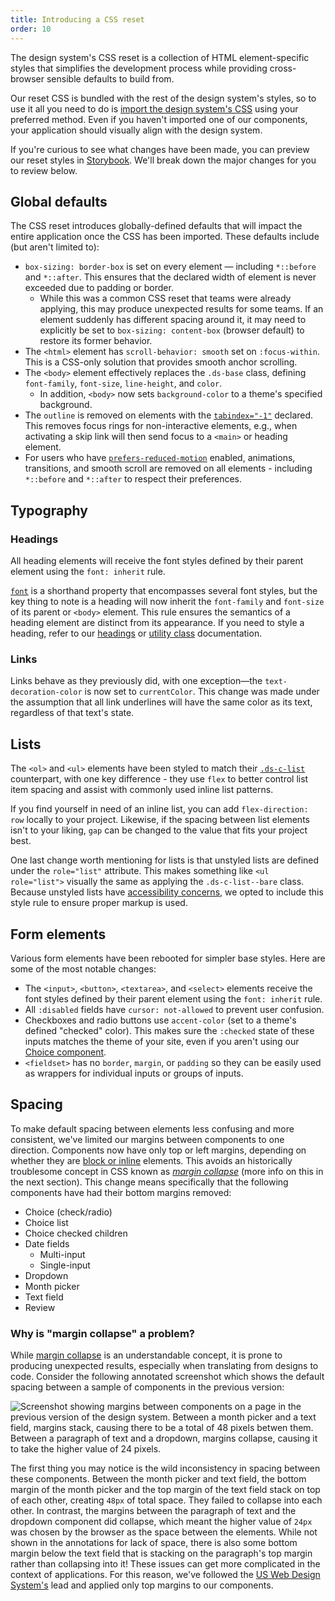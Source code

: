 ```yaml
---
title: Introducing a CSS reset
order: 10
---
```



The design system's CSS reset is a collection of HTML element-specific styles that simplifies the development process while providing cross-browser sensible defaults to build from.

Our reset CSS is bundled with the rest of the design system's styles, so to use it all you need to do is [import the design system's CSS](/getting-started/for-developers/#including-the-css) using your preferred method. Even if you haven't imported one of our components, your application should visually align with the design system.

If you're curious to see what changes have been made, you can preview our reset styles in [Storybook](/storybook/?path=/story/reset-overview--overview). We'll break down the major changes for you to review below.

## Global defaults

The CSS reset introduces globally-defined defaults that will impact the entire application once the CSS has been imported. These defaults include (but aren't limited to):

- `box-sizing: border-box` is set on every element — including `*::before` and `*::after`. This ensures that the declared width of element is never exceeded due to padding or border.
  - While this was a common CSS reset that teams were already applying, this may produce unexpected results for some teams. If an element suddenly has different spacing around it, it may need to explicitly be set to `box-sizing: content-box` (browser default) to restore its former behavior.
- The `<html>` element has `scroll-behavior: smooth` set on `:focus-within`. This is a CSS-only solution that provides smooth anchor scrolling.
- The `<body>` element effectively replaces the `.ds-base` class, defining `font-family`, `font-size`, `line-height`, and `color`.
  - In addition, `<body>` now sets `background-color` to a theme's specified background.
- The `outline` is removed on elements with the [`tabindex="-1"`](https://developer.mozilla.org/en-US/docs/Web/HTML/Global_attributes/tabindex) declared. This removes focus rings for non-interactive elements, e.g., when activating a skip link will then send focus to a `<main>` or heading element.
- For users who have [`prefers-reduced-motion`](https://developer.mozilla.org/en-US/docs/Web/CSS/@media/prefers-reduced-motion) enabled, animations, transitions, and smooth scroll are removed on all elements - including `*::before` and `*::after` to respect their preferences.

## Typography

### Headings

All heading elements will receive the font styles defined by their parent element using the `font: inherit` rule. 

[`font`](https://developer.mozilla.org/en-US/docs/Web/CSS/font) is a shorthand property that encompasses several font styles, but the key thing to note is a heading will now inherit the `font-family` and `font-size` of its parent or `<body>` element. This rule ensures the semantics of a heading element are distinct from its appearance. If you need to style a heading, refer to our [headings](/foundation/typography/headings/) or [utility class](/utilities/overview/) documentation.

### Links

Links behave as they previously did, with one exception—the `text-decoration-color` is now set to `currentColor`. This change was made under the assumption that all link underlines will have the same color as its text, regardless of that text's state.

## Lists

The `<ol>` and `<ul>` elements have been styled to match their [`.ds-c-list`](/foundation/typography/list/) counterpart, with one key difference - they use `flex` to better control list item spacing and assist with commonly used inline list patterns.

If you find yourself in need of an inline list, you can add `flex-direction: row` locally to your project. Likewise, if the spacing between list elements isn't to your liking, `gap` can be changed to the value that fits your project best.

One last change worth mentioning for lists is that unstyled lists are defined under the `role="list"` attribute. This makes something like `<ul role="list">` visually the same as applying the `.ds-c-list--bare` class. Because unstyled lists have [accessibility concerns](https://developer.mozilla.org/en-US/docs/Web/CSS/list-style-type#accessibility_concerns), we opted to include this style rule to ensure proper markup is used.

## Form elements

Various form elements have been rebooted for simpler base styles. Here are some of the most notable changes:

- The `<input>`, `<button>`, `<textarea>`, and `<select>` elements receive the font styles defined by their parent element using the `font: inherit` rule. 
- All `:disabled` fields have `cursor: not-allowed` to prevent user confusion.
- Checkboxes and radio buttons use `accent-color` (set to a theme's defined "checked" color). This makes sure the `:checked` state of these inputs matches the theme of your site, even if you aren't using our [Choice component](/components/checkbox/).
- `<fieldset>` has no `border`, `margin`, or `padding` so they can be easily used as wrappers for individual inputs or groups of inputs.

## Spacing

To make default spacing between elements less confusing and more consistent, we've limited our margins between components to one direction. Components now have only top or left margins, depending on whether they are [block or inline](https://developer.mozilla.org/en-US/docs/Web/CSS/CSS_flow_layout/Block_and_inline_layout_in_normal_flow) elements. This avoids an historically troublesome concept in CSS known as [_margin collapse_](https://developer.mozilla.org/en-US/docs/Web/CSS/CSS_Box_Model/Mastering_margin_collapsing) (more info on this in the next section). This change means specifically that the following components have had their bottom margins removed:

- Choice (check/radio)
- Choice list
- Choice checked children
- Date fields
  - Multi-input
  - Single-input
- Dropdown
- Month picker
- Text field
- Review

### Why is "margin collapse" a problem?

While [margin collapse](https://developer.mozilla.org/en-US/docs/Web/CSS/CSS_Box_Model/Mastering_margin_collapsing) is an understandable concept, it is prone to producing unexpected results, especially when translating from designs to code. Consider the following annotated screenshot which shows the default spacing between a sample of components in the previous version:

<div className="ds-u-measure--wide ds-u-text-align--center ds-u-margin-top--2">
  <img src={marginCollapse} width={595} alt="Screenshot showing margins between components on a page in the previous version of the design system. Between a month picker and a text field, margins stack, causing there to be a total of 48 pixels betwen them. Between a paragraph of text and a dropdown, margins collapse, causing it to take the higher value of 24 pixels." className="ds-u-display--inline-block ds-u-border--1" />
</div>

The first thing you may notice is the wild inconsistency in spacing between these components. Between the month picker and text field, the bottom margin of the month picker and the top margin of the text field stack on top of each other, creating `48px` of total space. They failed to collapse into each other. In contrast, the margins between the paragraph of text and the dropdown component did collapse, which meant the higher value of `24px` was chosen by the browser as the space between the elements. While not shown in the annotations for lack of space, there is also some bottom margin below the text field that is stacking on the paragraph's top margin rather than collapsing into it! These issues can get more complicated in the context of applications. For this reason, we've followed the [US Web Design System's](https://designsystem.digital.gov/) lead and applied only top margins to our components.